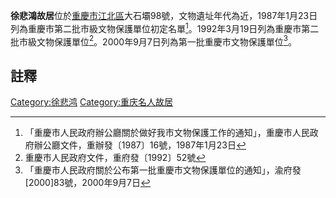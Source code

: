 {{msg:重慶市文物保護單位
|名稱 = 徐悲鴻故居
|編號 = 72
|圖片 = 
|級別 = 3
|分類 = 
|時代 = 近
|地点 = [[江北區|江北區]]大石壩98號
|坐標 = 
|登錄 = 1987年1月23日
}}
{{msg:重慶市文物保護單位
|名稱 = 徐悲鴻故居
|編號 = 70
|圖片 = 
|級別 = 4
|分類 = 
|時代 = 1942--1946年
|地点 = [[江北區|江北區]]大石壩98號
|坐標 = 
|登錄 = 1992年3月19日
}}
{{msg:重慶市文物保護單位
|名稱 = 重慶徐悲鴻舊居
|編號 = 124
|圖片 = 
|級別 = 5
|分類 = 
|時代 = 1942年-1946年
|地点 = [[江北區|江北區]]大石壩98號
|坐標 = 
|登錄 = 2000年9月7日
}}
'''徐悲鴻故居'''位於[[重慶市|重慶市]][[江北區|江北區]]大石壩98號，文物遺址年代為近，1987年1月23日列為重慶市第二批市級文物保護單位初定名單<ref>「重慶市人民政府辦公廳關於做好我市文物保護工作的通知」，重慶市人民政府辦公廳文件，重辦發〔1987〕16號，1987年1月23日</ref>。1992年3月19日列為重慶市第二批市級文物保護單位<ref>重慶市人民政府文件，重府發〔1992〕52號</ref>。2000年9月7日列為第一批重慶市文物保護單位<ref>「重慶市人民政府關於公布第一批重慶市文物保護單位的通知」，渝府發[2000]83號，2000年9月7日</ref>。
== 註釋 ==
{{reflist}}

{{文物保護單位小作品}}
[[Category:徐悲鸿|Category:徐悲鸿]]
[[Category:重庆名人故居|Category:重庆名人故居]]
